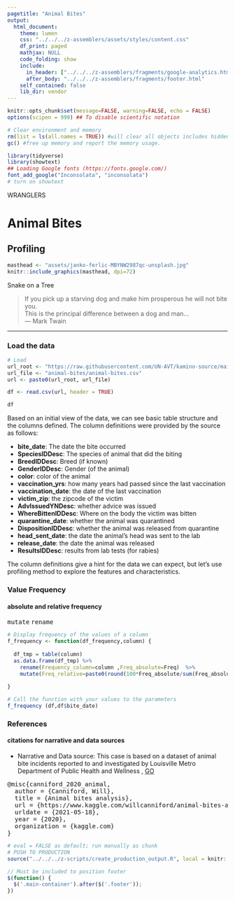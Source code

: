 ```yaml
---
pagetitle: "Animal Bites"
output: 
  html_document:
    theme: lumen
    css: "../../../z-assemblers/assets/styles/content.css"
    df_print: paged
    mathjax: NULL
    code_folding: show
    include:
      in_header: ["../../../z-assemblers/fragments/google-analytics.html", "../../../z-assemblers/fragments/header.html"]
      after_body: "../../../z-assemblers/fragments/footer.html"
    self_contained: false
    lib_dir: vendor
---
```



```r

knitr::opts_chunk$set(message=FALSE, warning=FALSE, echo = FALSE)
options(scipen = 999) ## To disable scientific notation

# Clear environment and memory
rm(list = ls(all.names = TRUE)) #will clear all objects includes hidden objects.
gc() #free up memory and report the memory usage.

library(tidyverse)
library(showtext)
## Loading Google fonts (https://fonts.google.com/)
font_add_google("Inconsolata", "inconsolata")
# turn on showtext

```

<div class="activity">
WRANGLERS  
</div>


# Animal Bites
## Profiling

```r

masthead <- "assets/janko-ferlic-MBYNW2987qc-unsplash.jpg"
knitr::include_graphics(masthead, dpi=72)

```

<div class="figure-text">Snake on a Tree</div>


> If you pick up a starving dog and make him prosperous he will not bite you.\
This is the principal difference between a dog and man...\
--- Mark Twain\

***

### Load the data

```r

# Load
url_root <- "https://raw.githubusercontent.com/UN-AVT/kamino-source/main/sources/0-shared/data/"
url_file <- "animal-bites/animal-bites.csv"
url <- paste0(url_root, url_file)

df <- read.csv(url, header = TRUE)

df

```

Based on an initial view of the data, we can see basic table structure and the columns defined.  The column definitions were provided by the source as follows:

* __bite_date__: The date the bite occurred
* __SpeciesIDDesc__: The species of animal that did the biting
* __BreedIDDesc__: Breed (if known)
* __GenderIDDesc__: Gender (of the animal)
* __color__: color of the animal
* __vaccination_yrs__: how many years had passed since the last vaccination
* __vaccination_date__: the date of the last vaccination
* __victim_zip__: the zipcode of the victim
* __AdvIssuedYNDesc__: whether advice was issued
* __WhereBittenIDDesc__: Where on the body the victim was bitten
* __quarantine_date__: whether the animal was quarantined
* __DispositionIDDesc__: whether the animal was released from quarantine
* __head_sent_date__: the date the animal’s head was sent to the lab
* __release_date__: the date the animal was released
* __ResultsIDDesc__: results from lab tests (for rabies)

The column definitions give a hint for the data we can expect, but let's use profiling method to explore the features and characteristics.


### Value Frequency
#### absolute and relative frequency

<kbd>mutate</kbd>
<kbd>rename</kbd>

```r

# Display frequency of the values of a column
f_frequency <- function(df_frequency,column) {
  
  df_tmp = table(column)
  as.data.frame(df_tmp) %>% 
    rename(Frequency_column=column ,Freq_absolute=Freq)  %>%
    mutate(Freq_relative=paste0(round(100*Freq_absolute/sum(Freq_absolute),digits=2),"%"))
  
}

# Call the function with your values to the parameters
f_frequency (df,df$bite_date)

```

### References
#### citations for narrative and data sources

* Narrative and Data source: This case is based on a dataset of animal bite incidents reported to and investigated by Louisville Metro Department of Public Health and Wellness , [GO](https://www.kaggle.com/willcanniford/animal-bites-analysis){target="_blank"}

<!-- or -->

<pre>
@misc{canniford_2020_animal,
  author = {Canniford, Will},
  title = {Animal bites analysis},
  url = {https://www.kaggle.com/willcanniford/animal-bites-analysis},
  urldate = {2021-05-18},
  year = {2020},
  organization = {kaggle.com}
}
</pre>

```r

# eval = FALSE as default; run manually as chunk
# PUSH TO PRODUCTION
source("../../../z-scripts/create_production_output.R", local = knitr::knit_global())

```



```js

// Must be included to position footer
$(function() {
  $('.main-container').after($('.footer'));
})

```
